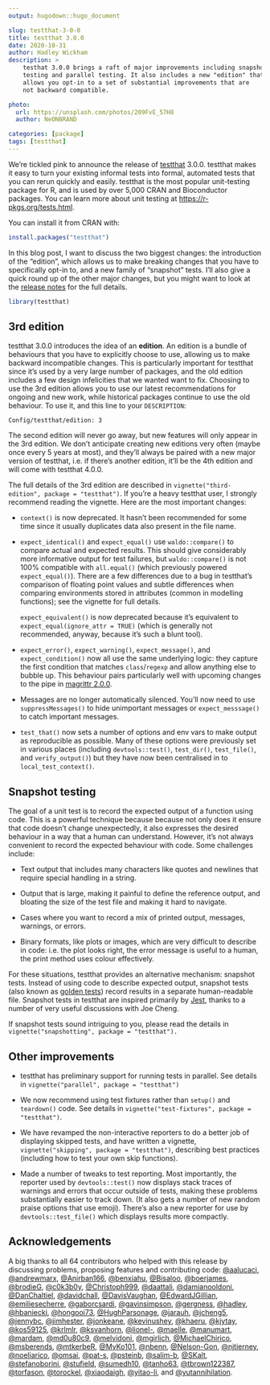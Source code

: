 ```yaml
---
output: hugodown::hugo_document

slug: testthat-3-0-0
title: testthat 3.0.0
date: 2020-10-31
author: Hadley Wickham
description: >
    testhat 3.0.0 brings a raft of major improvements including snapshot 
    testing and parallel testing. It also includes a new "edition" that
    allows you opt-in to a set of substantial improvements that are
    not backward compatible.

photo:
  url: https://unsplash.com/photos/209FvE_57H8
  author: NeONBRAND

categories: [package] 
tags: [testthat]
---
```


We're tickled pink to announce the release of [testthat](http://testthat.r-lib.org/) 3.0.0.
testthat makes it easy to turn your existing informal tests into formal, automated tests that you can rerun quickly and easily.
testthat is the most popular unit-testing package for R, and is used by over 5,000 CRAN and Bioconductor packages.
You can learn more about unit testing at <https://r-pkgs.org/tests.html>.

You can install it from CRAN with:

```r
install.packages("testthat")
```

In this blog post, I want to discuss the two biggest changes: the introduction of the "edition", which allows us to make breaking changes that you have to specifically opt-in to, and a new family of "snapshot" tests.
I'll also give a quick round up of the other major changes, but you might want to look at the [release notes](https://github.com/r-lib/testthat/releases/tag/v3.0.0) for the full details.

```r
library(testthat)
```

## 3rd edition

testthat 3.0.0 introduces the idea of an **edition**.
An edition is a bundle of behaviours that you have to explicitly choose to use, allowing us to make backward incompatible changes.
This is particularly important for testthat since it's used by a very large number of packages, and the old edition includes a few design infelicities that we wanted want to fix.
Choosing to use the 3rd edition allows you to use our latest recommendations for ongoing and new work, while historical packages continue to use the old behaviour.
To use it, and this line to your `DESCRIPTION`:

    Config/testthat/edition: 3

The second edition will never go away, but new features will only appear in the 3rd edition.
We don't anticipate creating new editions very often (maybe once every 5 years at most), and they'll always be paired with a new major version of testthat, i.e. if there's another edition, it'll be the 4th edition and will come with testthat 4.0.0.

The full details of the 3rd edition are described in `vignette("third-edition", package = "testthat")`.
If you're a heavy testthat user, I strongly recommend reading the vignette.
Here are the most important changes:

-   `context()` is now deprecated.
    It hasn't been recommended for some time since it usually duplicates data also present in the file name.

-   `expect_identical()` and `expect_equal()` use `waldo::compare()` to compare actual and expected results.
    This should give considerably more informative output for test failures, but `waldo::compare()` is not 100% compatible with `all.equal()` (which previously powered `expect_equal()`).
    There are a few differences due to a bug in testthat's comparison of floating point values and subtle differences when comparing environments stored in attributes (common in modelling functions); see the vignette for full details.

    `expect_equivalent()` is now deprecated because it's equivalent to `expect_equal(ignore_attr = TRUE)` (which is generally not recommended, anyway, because it's such a blunt tool).

-   `expect_error()`, `expect_warning()`, `expect_message()`, and `expect_condition()` now all use the same underlying logic: they capture the first condition that matches `class`/`regexp` and allow anything else to bubble up.
    This behaviour pairs particularly well with upcoming changes to the pipe in [magrittr 2.0.0](/blog/2020/08/magrittr-2-0/).

-   Messages are no longer automatically silenced.
    You'll now need to use `suppressMessages()` to hide unimportant messages or `expect_messsage()` to catch important messages.

-   `test_that()` now sets a number of options and env vars to make output as reproducible as possible.
    Many of these options were previously set in various places (including `devtools::test()`, `test_dir()`, `test_file()`, and `verify_output()`) but they have now been centralised in to `local_test_context()`.

## Snapshot testing

The goal of a unit test is to record the expected output of a function using code.
This is a powerful technique because because not only does it ensure that code doesn't change unexpectedly, it also expresses the desired behaviour in a way that a human can understand.
However, it's not always convenient to record the expected behaviour with code.
Some challenges include:

-   Text output that includes many characters like quotes and newlines that require special handling in a string.

-   Output that is large, making it painful to define the reference output, and bloating the size of the test file and making it hard to navigate.

-   Cases where you want to record a mix of printed output, messages, warnings, or errors.

-   Binary formats, like plots or images, which are very difficult to describe in code: i.e. the plot looks right, the error message is useful to a human, the print method uses colour effectively.

For these situations, testthat provides an alternative mechanism: snapshot tests.
Instead of using code to describe expected output, snapshot tests (also known as [golden tests](https://ro-che.info/articles/2017-12-04-golden-tests)) record results in a separate human-readable file.
Snapshot tests in testthat are inspired primarily by [Jest](https://jestjs.io/docs/en/snapshot-testing), thanks to a number of very useful discussions with Joe Cheng.

If snapshot tests sound intriguing to you, please read the details in `vignette("snapshotting", package = "testthat").`

## Other improvements

-   testthat has preliminary support for running tests in parallel.
    See details in `vignette("parallel", package = "testthat")`

-   We now recommend using test fixtures rather than `setup()` and `teardown()` code.
    See details in `vignette("test-fixtures", package = "testthat")`.

-   We have revamped the non-interactive reporters to do a better job of displaying skipped tests, and have written a vignette, `vignette("skipping", package = "testthat")`, describing best practices (including how to test your own skip functions).

-   Made a number of tweaks to test reporting.
    Most importantly, the reporter used by `devtools::test()` now displays stack traces of warnings and errors that occur outside of tests, making these problems substantially easier to track down.
    (It also gets a number of new random praise options that use emoji).
    There's also a new reporter for use by `devtools::test_file()` which displays results more compactly.

## Acknowledgements

A big thanks to all 64 contributors who helped with this release by discussing problems, proposing features and contributing code: [\@aalucaci](https://github.com/aalucaci), [\@andrewmarx](https://github.com/andrewmarx), [\@Anirban166](https://github.com/Anirban166), [\@benxiahu](https://github.com/benxiahu), [\@Bisaloo](https://github.com/Bisaloo), [\@boerjames](https://github.com/boerjames), [\@brodieG](https://github.com/brodieG), [\@c0k3b0y](https://github.com/c0k3b0y), [\@Christoph999](https://github.com/Christoph999), [\@daattali](https://github.com/daattali), [\@damianooldoni](https://github.com/damianooldoni), [\@DanChaltiel](https://github.com/DanChaltiel), [\@davidchall](https://github.com/davidchall), [\@DavisVaughan](https://github.com/DavisVaughan), [\@EdwardJGillian](https://github.com/EdwardJGillian), [\@emiliesecherre](https://github.com/emiliesecherre), [\@gaborcsardi](https://github.com/gaborcsardi), [\@gavinsimpson](https://github.com/gavinsimpson), [\@gergness](https://github.com/gergness), [\@hadley](https://github.com/hadley), [\@hbaniecki](https://github.com/hbaniecki), [\@hongooi73](https://github.com/hongooi73), [\@HughParsonage](https://github.com/HughParsonage), [\@jarauh](https://github.com/jarauh), [\@jcheng5](https://github.com/jcheng5), [\@jennybc](https://github.com/jennybc), [\@jimhester](https://github.com/jimhester), [\@jonkeane](https://github.com/jonkeane), [\@kevinushey](https://github.com/kevinushey), [\@khaeru](https://github.com/khaeru), [\@kjytay](https://github.com/kjytay), [\@kos59125](https://github.com/kos59125), [\@krlmlr](https://github.com/krlmlr), [\@ksvanhorn](https://github.com/ksvanhorn), [\@lionel-](https://github.com/lionel-), [\@maelle](https://github.com/maelle), [\@manumart](https://github.com/manumart), [\@mardam](https://github.com/mardam), [\@md0u80c9](https://github.com/md0u80c9), [\@melvidoni](https://github.com/melvidoni), [\@mgirlich](https://github.com/mgirlich), [\@MichaelChirico](https://github.com/MichaelChirico), [\@msberends](https://github.com/msberends), [\@mtkerbeR](https://github.com/mtkerbeR), [\@MyKo101](https://github.com/MyKo101), [\@nbenn](https://github.com/nbenn), [\@Nelson-Gon](https://github.com/Nelson-Gon), [\@njtierney](https://github.com/njtierney), [\@noeliarico](https://github.com/noeliarico), [\@omsai](https://github.com/omsai), [\@pat-s](https://github.com/pat-s), [\@psteinb](https://github.com/psteinb), [\@salim-b](https://github.com/salim-b), [\@SKalt](https://github.com/SKalt), [\@stefanoborini](https://github.com/stefanoborini), [\@stufield](https://github.com/stufield), [\@sumedh10](https://github.com/sumedh10), [\@tanho63](https://github.com/tanho63), [\@tbrown122387](https://github.com/tbrown122387), [\@torfason](https://github.com/torfason), [\@torockel](https://github.com/torockel), [\@xiaodaigh](https://github.com/xiaodaigh), [\@yitao-li](https://github.com/yitao-li), and [\@yutannihilation](https://github.com/yutannihilation).
